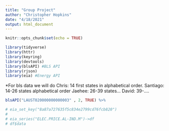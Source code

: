 ```yaml
---
title: "Group Project"
author: "Christopher Hopkins"
date: "4/18/2021"
output: html_document
---
```


```r
knitr::opts_chunk$set(echo = TRUE)
```

```r
library(tidyverse)
library(httr)
library(keyring)
library(devtools)
library(blsAPI) #BLS API
library(rjson)
library(eia) #Energy API
```
*For bls data we will do 
Chris: 14 first states in alphabetical order.
Santiago: 14-26 states alphabetical order
Jaehee: 26-39 states...
David: 39-.... 


```r
blsAPI("LAUST020000000000003" , 2, TRUE) %>%

# eia_set_key("8a87a727635f5c834e2799cd76fcb820")
# 
# eia_series("ELEC.PRICE.AL-IND.M")->df
# df$data
```

